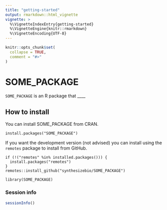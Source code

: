 ```yaml
---
title: "getting-started"
output: rmarkdown::html_vignette
vignette: >
  %\VignetteIndexEntry{getting-started}
  %\VignetteEngine{knitr::rmarkdown}
  %\VignetteEncoding{UTF-8}
---
```


```r
knitr::opts_chunk$set(
  collapse = TRUE,
  comment = "#>"
)
```

# SOME_PACKAGE

`SOME_PACKAGE` is an R package that ____

## How to install

You can install SOME_PACKAGE from CRAN.
```
install.packages("SOME_PACKAGE")
```

If you want the development version (not advised) you can install using the `remotes` package to install from GitHub.
```
if (!("remotes" %in% installed.packages())) {
  install.packages("remotes")
}
remotes::install_github("synthesizebio/SOME_PACKAGE")
```

```
library(SOME_PACKAGE)
```

### Session info

```r
sessionInfo()
```
